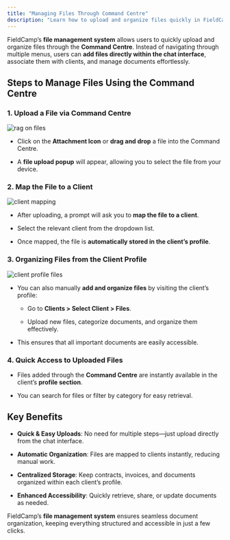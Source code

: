 ```yaml
---
title: "Managing Files Through Command Centre"
description: "Learn how to upload and organize files quickly in FieldCamp using the Command Centre."
---
```


FieldCamp’s **file management system** allows users to quickly upload and organize files through the **Command Centre**. Instead of navigating through multiple menus, users can **add files directly within the chat interface**, associate them with clients, and manage documents effortlessly.

## Steps to Manage Files Using the Command Centre

### 1. Upload a File via Command Centre

![rag on files](/images/Screenshot2025-02-23at12.29.39.png "Adding files")

* Click on the **Attachment Icon** or **drag and drop** a file into the Command Centre.

* A **file upload popup** will appear, allowing you to select the file from your device.

### 2. Map the File to a Client

![client mapping](/images/Screenshot2025-02-23at12.29.18.png "selecting client")

* After uploading, a prompt will ask you to **map the file to a client**.

* Select the relevant client from the dropdown list.

* Once mapped, the file is **automatically stored in the client’s profile**.

### 3. Organizing Files from the Client Profile

![client profile files](/images/Screenshot2025-02-23at12.30.58.png "files in client profile")

* You can also manually **add and organize files** by visiting the client’s profile:

  * Go to **Clients > Select Client > Files**.

  * Upload new files, categorize documents, and organize them effectively.

* This ensures that all important documents are easily accessible.

### 4. Quick Access to Uploaded Files

* Files added through the **Command Centre** are instantly available in the client’s **profile section**.

* You can search for files or filter by category for easy retrieval.

## Key Benefits

* **Quick & Easy Uploads**: No need for multiple steps—just upload directly from the chat interface.

* **Automatic Organization**: Files are mapped to clients instantly, reducing manual work.

* **Centralized Storage**: Keep contracts, invoices, and documents organized within each client’s profile.

* **Enhanced Accessibility**: Quickly retrieve, share, or update documents as needed.

FieldCamp’s **file management system** ensures seamless document organization, keeping everything structured and accessible in just a few clicks.
